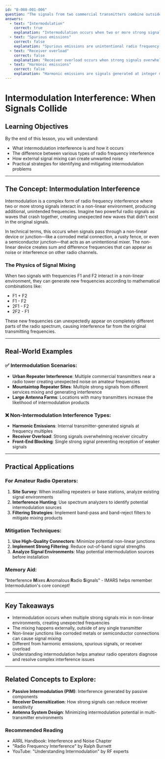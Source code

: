 ```yaml
---
id: "B-008-001-006"
question: "The signals from two commercial transmitters combine outside your receiver to produce noise on a desired frequency. What type of interference is this?"
answers:
  - text: "Intermodulation"
    correct: true
    explanation: "Intermodulation occurs when two or more strong signals from different transmitters mix in a non-linear device (like a rusty metal junction, antenna, or nearby electronic component), creating unwanted additional frequencies that can interfere with desired communications. In this scenario, the commercial transmitters' signals interact externally to generate interference through a mixing process that produces new, unintended frequency products."
  - text: "Spurious emissions"
    correct: false
    explanation: "Spurious emissions are unintentional radio frequency signals generated within a transmitter outside its intended operating frequency. Unlike intermodulation, which involves external signal mixing, spurious emissions originate from the transmitter itself and are typically harmonics or other unintended radiation from the transmitting equipment."
  - text: "Receiver overload"
    correct: false
    explanation: "Receiver overload occurs when strong signals overwhelm the receiver's front-end circuitry, causing distortion or blocking of desired signals. While this can create interference, it differs from intermodulation because overload is a receiver-specific problem, not an external signal mixing phenomenon."
  - text: "Harmonic emissions"
    correct: false
    explanation: "Harmonic emissions are signals generated at integer multiples of a transmitter's fundamental frequency. These are produced within a transmitter, unlike intermodulation, which involves external signal mixing between multiple transmitters creating new, unintended frequency products."
---
```


# Intermodulation Interference: When Signals Collide

## Learning Objectives
By the end of this lesson, you will understand:
- What intermodulation interference is and how it occurs
- The difference between various types of radio frequency interference
- How external signal mixing can create unwanted noise
- Practical strategies for identifying and mitigating intermodulation problems

---

## The Concept: Intermodulation Interference

Intermodulation is a complex form of radio frequency interference where two or more strong signals interact in a non-linear environment, producing additional, unintended frequencies. Imagine two powerful radio signals as waves that crash together, creating unexpected new waves that didn't exist in the original signals.

In technical terms, this occurs when signals pass through a non-linear device or junction—like a corroded metal connection, a rusty fence, or even a semiconductor junction—that acts as an unintentional mixer. The non-linear device creates sum and difference frequencies that can appear as noise or interference on other radio channels.

### The Physics of Signal Mixing

When two signals with frequencies F1 and F2 interact in a non-linear environment, they can generate new frequencies according to mathematical combinations like:
- F1 + F2
- F1 - F2
- 2F1 - F2
- 2F2 - F1

These new frequencies can unexpectedly appear on completely different parts of the radio spectrum, causing interference far from the original transmitting frequencies.

---

## Real-World Examples

### ✅ Intermodulation Scenarios:
- **Urban Repeater Interference**: Multiple commercial transmitters near a radio tower creating unexpected noise on amateur frequencies
- **Mountaintop Repeater Sites**: Multiple strong signals from different services mixing and generating interference
- **Large Antenna Farms**: Locations with many transmitters increase the likelihood of intermodulation products

### ❌ Non-Intermodulation Interference Types:
- **Harmonic Emissions**: Internal transmitter-generated signals at frequency multiples
- **Receiver Overload**: Strong signals overwhelming receiver circuitry
- **Front-End Blocking**: Single strong signal preventing reception of weaker signals

---

## Practical Applications

### For Amateur Radio Operators:
1. **Site Survey**: When installing repeaters or base stations, analyze existing signal environments
2. **Interference Hunting**: Use spectrum analyzers to identify potential intermodulation sources
3. **Filtering Strategies**: Implement band-pass and band-reject filters to mitigate mixing products

### Mitigation Techniques:
1. **Use High-Quality Connectors**: Minimize potential non-linear junctions
2. **Implement Strong Filtering**: Reduce out-of-band signal strengths
3. **Analyze Signal Environments**: Map potential intermodulation sources before installation

### Memory Aid:
"**I**nterference **M**ixes **A**nomalous **R**adio **S**ignals" - IMARS helps remember Intermodulation's core concept!

---

## Key Takeaways

- Intermodulation occurs when multiple strong signals mix in non-linear environments, creating unexpected frequencies
- The mixing happens externally, outside of any single transmitter
- Non-linear junctions like corroded metals or semiconductor connections can cause signal mixing
- Different from harmonic emissions, spurious signals, or receiver overload
- Understanding intermodulation helps amateur radio operators diagnose and resolve complex interference issues

---

## Related Concepts to Explore:
- **Passive Intermodulation (PIM)**: Interference generated by passive components
- **Receiver Desensitization**: How strong signals can reduce receiver sensitivity
- **Antenna System Design**: Minimizing intermodulation potential in multi-transmitter environments

### Recommended Reading
- ARRL Handbook: Interference and Noise Chapter
- "Radio Frequency Interference" by Ralph Burnett
- YouTube: "Understanding Intermodulation" by RF experts